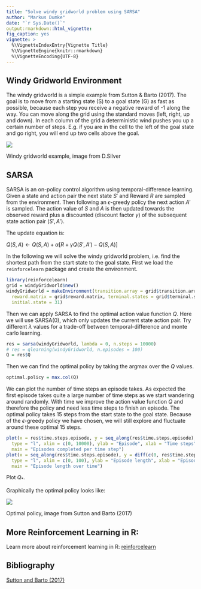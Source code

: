 ```yaml
---
title: "Solve windy gridworld problem using SARSA"
author: "Markus Dumke"
date: "`r Sys.Date()`"
output:rmarkdown::html_vignette:
fig_caption: yes
vignette: >
  %\VignetteIndexEntry{Vignette Title}
  %\VignetteEngine{knitr::rmarkdown}
  %\VignetteEncoding{UTF-8}
---
```

  
## Windy Gridworld Environment
  
The windy gridworld is a simple example from Sutton & Barto (2017). The goal is to move from a starting state (S) to a goal state (G) as fast as possible, because each step you receive a negative reward of -1 along the way. You can move along the grid using the standard moves (left, right, up and down). In each column of the grid a deterministic wind pushes you up a certain number of steps. E.g. if you are in the cell to the left of the goal state and go right, you will end up two cells above the goal.
 
<div class="figure">
<img src="windy_gridworld.PNG"/>
<p class="caption">Windy gridworld example, image from D.Silver</p>
</div>

## SARSA

SARSA is an on-policy control algorithm using temporal-difference learning. Given a state and action pair the next state $S'$ and Reward $R$ are sampled from the environment. Then following an $\epsilon$-greedy policy the next action $A'$ is sampled. The action value of $S$ and $A$ is then updated towards the observed reward plus a discounted (discount factor $\gamma$) of the subsequent state action pair $(S', A')$.

The update equation is: 

$Q(S, A) \leftarrow  Q(S, A) + \alpha[R + \gamma Q(S', A') - Q(S, A)]$

In the following we will solve the windy gridworld problem, i.e. find the shortest path from the start state to the goal state. First we load the `reinforcelearn` package and create the environment. 

```r
library(reinforcelearn)
grid = windyGridworld$new()
windyGridworld = makeEnvironment(transition.array = grid$transition.array, 
  reward.matrix = grid$reward.matrix, terminal.states = grid$terminal.states, 
  initial.state = 31)
```

Then we can apply SARSA to find the optimal action value function $Q$. Here we will use SARSA(0), which only updates the current state action pair. Try different $\lambda$ values for a trade-off between temporal-difference and monte carlo learning.

```r
res = sarsa(windyGridworld, lambda = 0, n.steps = 10000)
# res = qlearning(windyGridworld, n.episodes = 100)
Q = res$Q
```

Then we can find the optimal policy by taking the argmax over the $Q$ values.

```r
optimal.policy = max.col(Q)
```

We can plot the number of time steps an episode takes. As expected the first episode takes quite a large number of time steps as we start wandering around randomly. With time we improve the action value function $Q$ and therefore the policy and need less time steps to finish an episode. The optimal policy takes 15 steps from the start state to the goal state. Because of the $\epsilon$-greedy policy we have chosen, we will still explore and fluctuate around these optimal 15 steps.

```r
plot(x = res$time.steps.episode, y = seq_along(res$time.steps.episode), 
  type = "l", xlim = c(0, 10000), ylab = "Episode", xlab = "Time steps", 
  main = "Episodes completed per time step")
plot(x = seq_along(res$time.steps.episode), y = diff(c(0, res$time.steps.episode)), 
  type = "l", xlim = c(0, 100), ylab = "Episode length", xlab = "Episode", 
  main = "Episode length over time")
```

Plot $Q_*$.

Graphically the optimal policy looks like:

<div class="figure">
<img src="optimal_policy.PNG"/>
<p class="caption">Optimal policy, image from Sutton and Barto (2017)</p>
</div>


## More Reinforcement Learning in R:

Learn more about reinforcement learning in R: [reinforcelearn](https://github.com/markdumke/reinforcelearn)

## Bibliography

[Sutton and Barto (2017)](https://webdocs.cs.ualberta.ca/~sutton/book/bookdraft2016sep.pdf#page=156)

